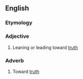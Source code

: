 ==English==
===Etymology===
{{suffix|truth|ward}}

===Adjective===
{{en-adj}}
# Leaning or leading toward [[truth]]

===Adverb===
{{en-adv}}
# Toward [[truth]]